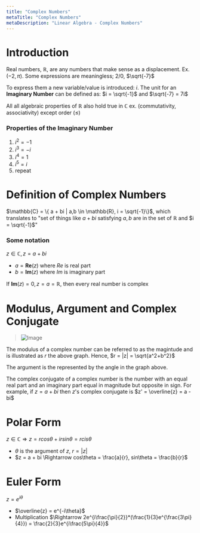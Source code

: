 ```yaml
---
title: "Complex Numbers"
metaTitle: "Complex Numbers"
metaDescription: "Linear Algebra - Complex Numbers"
---
```

<link
  rel="stylesheet"
  href="https://cdn.jsdelivr.net/npm/katex@0.11.0/dist/katex.min.css"
  integrity="sha384-BdGj8xC2eZkQaxoQ8nSLefg4AV4/AwB3Fj+8SUSo7pnKP6Eoy18liIKTPn9oBYNG"
  crossOrigin="anonymous"
/>

# Introduction

Real numbers, $\mathbb{R}$, are any numbers that make sense as a displacement. Ex. ($-2, \pi$).
Some expressions are meaningless; $2/0$, $\sqrt{-7}$

To express them a new variable/value is introduced: $i$.
The unit for an **Imaginary Number** can be defined as: $i = \sqrt{-1}$ and $\sqrt{-7} = 7i$

All all algebraic properties of $\mathbb{R}$ also hold true in $\mathbb{C}$ ex. (commutativity, associativity) except order ($\leq$)

### Properties of the Imaginary Number

1. $i^2 = -1$
2. $i^3 = -i$
3. $i^4 = 1$
4. $i^5 = i$
5. repeat

# Definition of Complex Numbers

$\mathbb{C} = \{ a + bi | a,b \in \mathbb{R}, i = \sqrt{-1}\}$, which translates to "set of things like $a+bi$ satisfying $a,b$ are in the set of $\mathbb{R}$ and $i = \sqrt{-1}$"

### Some notation

$z \in \mathbb{C}, z = a + bi$

- $a = \textbf{Re}(z)$ where $Re$ is real part
- $b = \textbf{Im}(z)$ where $Im$ is imaginary part

If $\textbf{Im}(z) = 0, z = a = \mathbb{R}$, then every real number is complex

# Modulus, Argument and Complex Conjugate

> ![Image](https://upload.wikimedia.org/wikipedia/commons/7/7a/Complex_number_illustration_modarg.svg)

The modulus of a complex number can be referred to as the magintude and is illustrated as $r$ the above graph. Hence, $r = |z| = \sqrt{a^2+b^2}$

The argument is the represented by the angle in the graph above.

The complex conjugate of a complex number is the number with an equal real part and an imaginary part equal in magnitude but opposite in sign. For example, if
$z = a + bi$ then $z$'s complex conjugate is $z' = \overline{z} = a - bi$

# Polar Form

$z \in \mathbb{C} \Rightarrow z = rcos\theta + irsin\theta = r cis\theta$

- $\theta$ is the argument of $z$, $r = |z|$
- $z = a + bi \Rightarrow cos\theta = \frac{a}{r}, sin\theta = \frac{b}{r}$

# Euler Form

$z = e^{i\theta}$

- $\overline{z} = e^{-i\theta}$
- Multiplication $\Rightarrow 2e^{i\frac{\pi}{2}}*(\frac{1}{3}e^{\frac{3\pi}{4}}) = \frac{2}{3}e^{i\frac{5\pi}{4}}$
